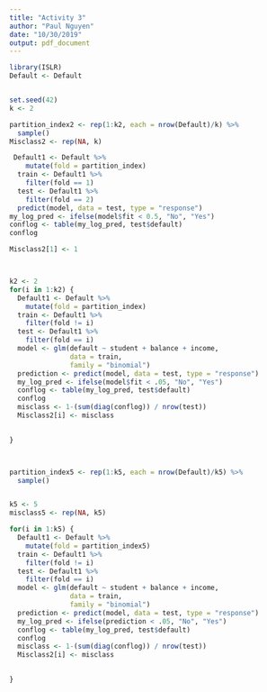 ```yaml
---
title: "Activity 3"
author: "Paul Nguyen"
date: "10/30/2019"
output: pdf_document
---
```


```r
library(ISLR)
Default <- Default


set.seed(42)
k <- 2

partition_index2 <- rep(1:k2, each = nrow(Default)/k) %>%
  sample()
Misclass2 <- rep(NA, k)

 Default1 <- Default %>%
    mutate(fold = partition_index)
  train <- Default1 %>%
    filter(fold == 1)
  test <- Default1 %>%
    filter(fold == 2)
  predict(model, data = test, type = "response")
my_log_pred <- ifelse(model$fit < 0.5, "No", "Yes")
conflog <- table(my_log_pred, test$default)
conflog

Misclass2[1] <- 1



k2 <- 2
for(i in 1:k2) {
  Default1 <- Default %>%
    mutate(fold = partition_index)
  train <- Default1 %>%
    filter(fold != i)
  test <- Default1 %>%
    filter(fold == i)
  model <- glm(default ~ student + balance + income,
               data = train,
               family = "binomial")
  prediction <- predict(model, data = test, type = "response")
  my_log_pred <- ifelse(model$fit < .05, "No", "Yes")
  conflog <- table(my_log_pred, test$default)
  conflog
  misclass <- 1-(sum(diag(conflog)) / nrow(test))
  Misclass2[i] <- misclass

  
}



partition_index5 <- rep(1:k5, each = nrow(Default)/k5) %>%
  sample()


k5 <- 5
misclass5 <- rep(NA, k5)

for(i in 1:k5) {
  Default1 <- Default %>%
    mutate(fold = partition_index5)
  train <- Default1 %>%
    filter(fold != i)
  test <- Default1 %>%
    filter(fold == i)
  model <- glm(default ~ student + balance + income,
               data = train,
               family = "binomial")
  prediction <- predict(model, data = test, type = "response")
  my_log_pred <- ifelse(prediction < .05, "No", "Yes")
  conflog <- table(my_log_pred, test$default)
  conflog
  misclass <- 1-(sum(diag(conflog)) / nrow(test))
  Misclass2[i] <- misclass

  
}


```